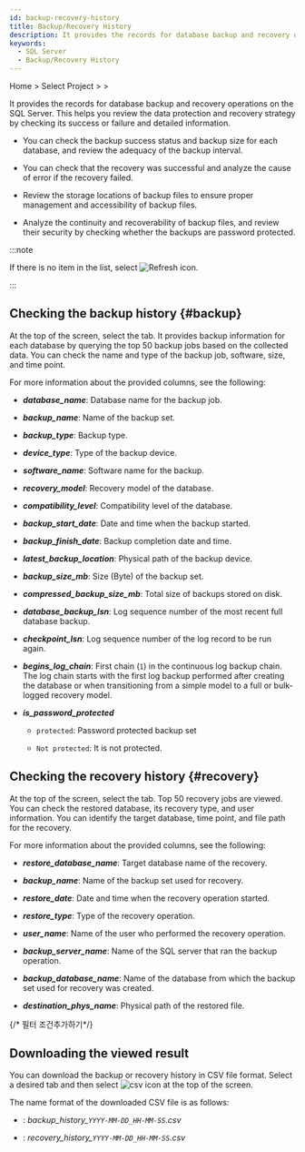 ```yaml
---
id: backup-recovery-history
title: Backup/Recovery History
description: It provides the records for database backup and recovery operations on the SQL Server.
keywords:
  - SQL Server
  - Backup/Recovery History
---
```


Home &gt; Select Project &gt; <Cmdname sid="side_reportStat" className="uitext" /> &gt; <Cmdname sid="side_dbBackupRecoveryHistory" className="uitext" />

It provides the records for database backup and recovery operations on the SQL Server. This helps you review the data protection and recovery strategy by checking its success or failure and detailed information.

- You can check the backup success status and backup size for each database, and review the adequacy of the backup interval.

- You can check that the recovery was successful and analyze the cause of error if the recovery failed.

- Review the storage locations of backup files to ensure proper management and accessibility of backup files.

- Analyze the continuity and recoverability of backup files, and review their security by checking whether the backups are password protected.

:::note

If there is no item in the list, select ![Refresh icon](/img/ico-refresh.png).

:::

## Checking the backup history {#backup}

At the top of the screen, select the <Cmdname sid="TTL08690" className="uitext" /> tab. It provides backup information for each database by querying the top 50 backup jobs based on the collected data. You can check the name and type of the backup job, software, size, and time point.

<ImgLang img="db-backup-history-mssql.png" desc="Backup history" />

For more information about the provided columns, see the following:

- ***database_name***: Database name for the backup job.

- ***backup_name***: Name of the backup set.

- ***backup_type***: Backup type.

- ***device_type***: Type of the backup device.

- ***software_name***: Software name for the backup.

- ***recovery_model***: Recovery model of the database.

- ***compatibility_level***: Compatibility level of the database.

- ***backup_start_date***: Date and time when the backup started.

- ***backup_finish_date***: Backup completion date and time.

- ***latest_backup_location***: Physical path of the backup device.

- ***backup_size_mb***: Size (Byte) of the backup set.

- ***compressed_backup_size_mb***: Total size of backups stored on disk.

- ***database_backup_lsn***: Log sequence number of the most recent full database backup.

- ***checkpoint_lsn***: Log sequence number of the log record to be run again.

- ***begins_log_chain***: First chain (`1`) in the continuous log backup chain. The log chain starts with the first log backup performed after creating the database or when transitioning from a simple model to a full or bulk-logged recovery model.

- ***is_password_protected***

  - `protected`: Password protected backup set

  - `Not protected`: It is not protected.

## Checking the recovery history {#recovery}

At the top of the screen, select the <Cmdname sid="TTL08691" className="uitext" /> tab. Top 50 recovery jobs are viewed. You can check the restored database, its recovery type, and user information. You can identify the target database, time point, and file path for the recovery.

<ImgLang img="db-recovery-history-mssql.png" desc="Recovery history" />

For more information about the provided columns, see the following:

- ***restore_database_name***: Target database name of the recovery.

- ***backup_name***: Name of the backup set used for recovery.

- ***restore_date***: Date and time when the recovery operation started.

- ***restore_type***: Type of the recovery operation.

- ***user_name***: Name of the user who performed the recovery operation.

- ***backup_server_name***: Name of the SQL server that ran the backup operation.

- ***backup_database_name***: Name of the database from which the backup set used for recovery was created.

- ***destination_phys_name***: Physical path of the restored file.

{/* 필터 조건추가하기*/}

<Dbsqlfilter level={2} />

## Downloading the viewed result

You can download the backup or recovery history in CSV file format. Select a desired tab and then select ![csv icon](/img/ic-csv-download-ms.svg) at the top of the screen.

The name format of the downloaded CSV file is as follows:

- <Cmdname sid="TTL08690" className="uitext" />: *backup\_history\_`YYYY-MM-DD_HH-MM-SS`.csv*

- <Cmdname sid="TTL08691" className="uitext" />: *recovery\_history\_`YYYY-MM-DD_HH-MM-SS`.csv*
